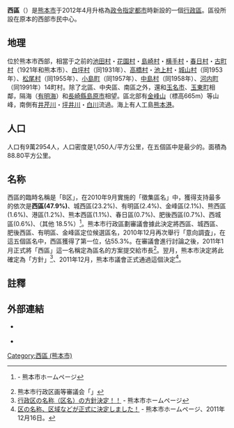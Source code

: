 {{日本區
| 自治體名 = 西區
| 圖像=[[File:Kumamoto_Kinbosan.JPG|240px]]
| 圖像說明=[[金峰山_(熊本縣)|金峰山]]{{Infobox mapframe|zoom=10|frame-width=240}}
| 區章 = 
| 區長 = 
| 日文原名 = 西区
| 平假名 = にしく
| 羅馬字拼音 = Nishi-ku
| 都道府縣 = 熊本縣
| 市 = 熊本市
| 支廳 = 
| 編號 = 43103-6<ref>{{PDFlink|[https://www.lasdec.or.jp/cms/resources/content/21313/111219.pdf 全国地方公共団体コードの改正表（平成23年12月19日条例公布分）]}} - 財団法人 地方自治情報センター</ref>
| 面積 = '''88.80'''
| 邊界未定 = 
| 人口 = '''92,954'''人
| 人口密度 = '''1,050'''
| 統計時間 =2013年9月1日推定
| 自治體 = 熊本市（[[中央區_(熊本市)|中央區]]、[[南區_(熊本市)|南區]]、[[北區_(熊本市)|北區]]）、[[玉名市|玉名市]]、[[玉東町|玉東町]]
| 樹 = 
| 花 = 
| 鳥 = 
| 其他象徵物 = 
| 其他象徵 = 
| 郵遞區號 = 861-5287
| 所在地 = 小島二丁目7番1号<ref>熊本市「政令指定都市移行に伴うお知らせ（ガイドブック）」、{{PDFlink|[http://www.city.kumamoto.kumamoto.jp/Content/Web/Upload/file/Bun_66325_21001.pdf 1頁]}}。</ref><br>{{coord|32|46|35|N|130|38|51|E|source:kolossus-jawiki|display=inline}}<br>[[File:Kumamoto_Nishi_Ward_Office_20111218.png|250px]]
| 電話號碼 = 
| 外部連結 = http://www.city.kumamoto.kumamoto.jp/Content/Web/area/default.asp?LID=26
| 經度 = 
| 緯度 = 
| 地圖 = Wards of Kumamoto city.png
| 註記=
|}}
'''西區'''（{{jpn|j=西区|hg=にしく|rm=Nishi ku|f=y}}）是[[熊本市|熊本市]]于2012年4月升格為[[政令指定都市|政令指定都市]]時新設的一個[[行政區|行政區]]。區役所設在原本的西部市民中心。

==地理==
位於熊本市西部，相當于之前的[[池田村_(熊本縣)|池田村]]・[[花園村_(熊本縣飽託郡)|花園村]]・[[島崎村_(熊本縣)|島崎村]]・[[横手村|横手村]]・[[春日町_(熊本縣)|春日村]]・[[古町村|古町村]]（1921年和熊本市）、[[白坪村|白坪村]]（同1931年）、[[高橋村_(熊本縣)|高橋村]]・[[池上村_(熊本縣)|池上村]]・[[城山村_(熊本縣)|城山村]]（同1953年）、[[松尾村_(熊本縣)|松尾村]]（同1955年）、[[小島町|小島町]]（同1957年）、[[中島村_(熊本縣飽託郡)|中島村]]（同1958年）、[[河內町_(熊本縣)|河内町]]（同1991年）14町村。除了北區、中央區、南區之外，還和[[玉名市|玉名市]]、[[玉東町|玉東町]]相鄰，隔海（[[有明海|有明海]]）和[[長崎縣|長崎縣]][[島原市|島原市]]相望。區北部有[[金峰山_(熊本縣)|金峰山]]（標高665m）等山峰，南側有[[井芹川|井芹川]]・[[坪井川_(熊本縣)|坪井川]]・[[白川_(熊本縣)|白川]]流過。海上有人工島[[熊本港|熊本港]]。

== 人口 ==
人口有9萬2954人，人口密度是1,050人/平方公里，在五個區中是最少的。面積為88.80平方公里。

==名称==
西區的臨時名稱是「B区」，在2010年9月實施的「徵集區名」中，獲得支持最多的依次是'''西區(47.9%)'''、城西區(23.2%)、有明區(2.4%)、金峰區(2.1%)、熊西區(1.6%)、港區(1.2%)、熊本西區(1.1%)、春日區(0.7%)、肥後西區(0.7%)、西城區(0.6%)、（其他 18.5%）<ref>{{PDFlink|[http://www.city.kumamoto.kumamoto.jp/Content/Web/Upload/file/Bun_50514_2105sankou.pdf 【参考資料】各区の区名案応募状況（上位10案）]}} - 熊本市ホームページ</ref>。熊本市行政區劃審議會據此決定將西區、城西區、肥後西區、有明區、金峰區定位候選區名，2010年12月再次舉行「意向調査」，在這五個區名中，西區獲得了第一位，佔55.3%。在審議會進行討論之後，2011年1月正式將「西區」這一名稱定為區名的方案提交給市長<ref>熊本市行政区画等審議会「{{PDFlink|[http://www.city.kumamoto.kumamoto.jp/Content/Web/Upload/file/Bun_52902_2106.toushin.pdf 熊本市の行政区の名称 答申書]}}」</ref>。翌月，熊本市決定將此確定為「方針」<ref>[http://www.city.kumamoto.kumamoto.jp/content/web/asp/kiji_detail.asp?LS=186&ID=9149&pg=1&sort=0 行政区の名称（区名）の方針決定！！] {{Wayback|url=http://www.city.kumamoto.kumamoto.jp/content/web/asp/kiji_detail.asp?LS=186&ID=9149&pg=1&sort=0 |date=20110615090049 }} - 熊本市ホームページ</ref>、2011年12月，熊本市議會正式通過這個決定<ref>[http://www.city.kumamoto.kumamoto.jp/content/web/asp/kiji_detail.asp?LS=186&ID=10805&pg=1&sort=0 区の名称、区域などが正式に決定しました！] {{Wayback|url=http://www.city.kumamoto.kumamoto.jp/content/web/asp/kiji_detail.asp?LS=186&ID=10805&pg=1&sort=0 |date=20120319121314 }} - 熊本市ホームページ、2011年12月16日。</ref>。

==註釋==
{{Reflist}}

== 外部連結 ==
* {{Ja}} {{official website}}
* {{Osmrelation|4000495}}

{{熊本縣}}

[[Category:西區_(熊本市)|Category:西區 (熊本市)]]
